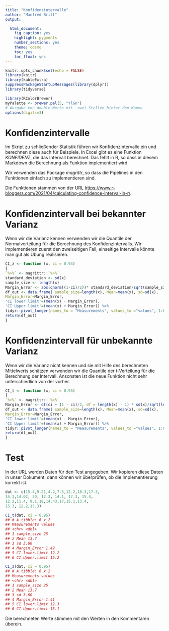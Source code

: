 ```yaml
---
title: "Konfidenzintervalle"
author: "Manfred Brill"
output: 

  html_document: 
    fig_caption: yes
    highlight: pygments
    number_sections: yes
    theme: cosmo
    toc: yes
    toc_float: yes  
---
```


```r
knitr::opts_chunk$set(echo = FALSE)
library(knitr)
library(kableExtra)
suppressPackageStartupMessages(library(dplyr))
library(tidyverse)

library(RColorBrewer)
myPalette <- brewer.pal(5, "YlGn")
# Ausgabe von double-Werte mit  zwei Stellen hinter dem Komma
options(digits=3)
```

# Konfidenzintervalle
Im Skript zu schließender Statistik führen wir Konfidenzintervalle ein
und berechnen diese auch für Beispiele. In Excel gibt es eine Funktion
*KONFIDENZ*, die das Intervall berechnet. Das fehlt in R, so dass in diesem
Markdown die Berechnung als Funktion implementiert wird.

Wir verwenden das Package *magrittr*, so dass die Pipelines in den Funktionen
einfach zu implementieren sind.

Die Funktionen stammen von der URL <https://www.r-bloggers.com/2021/04/calculating-confidence-interval-in-r/>.


# Konfidenzintervall bei bekannter Varianz
Wenn wir die Varianz kennen verwenden wir die Quantile der Normalverteilung
für die Berechnung des Konfidenzintervalls. Wir implementieren zuerst 
den  zweiseitigen Fall, einseitige Intervalle könnte man gut als Übung
realisieren.


```r
CI_z <- function (x, ci = 0.95)
{
`%>%` <- magrittr::`%>%`
standard_deviation <- sd(x)
sample_size <- length(x)
Margin_Error <- abs(qnorm((1-ci)/2))* standard_deviation/sqrt(sample_size)
df_out <- data.frame( sample_size=length(x), Mean=mean(x), sd=sd(x),
Margin_Error=Margin_Error,
'CI lower limit'=(mean(x) - Margin_Error),
'CI Upper limit'=(mean(x) + Margin_Error)) %>%
tidyr::pivot_longer(names_to = "Measurements", values_to ="values", 1:6 )
return(df_out)
}
```

# Konfidenzintervall für unbekannte Varianz
Wenn wir die Varianz nicht kennen und sie mit Hilfe des berechneten Mittelwerts
schätzen verwenden wir die Quantile der t-Verteilung für die Berechnung der Intervall.
Ansonsten ist die neue Funktion nicht sehr unterschiedlich von der vorher.

```r
CI_t <- function (x, ci = 0.95)
{
`%>%` <- magrittr::`%>%`
Margin_Error <- qt(ci + (1 - ci)/2, df = length(x) - 1) * sd(x)/sqrt(length(x))
df_out <- data.frame( sample_size=length(x), Mean=mean(x), sd=sd(x),
Margin_Error=Margin_Error,
'CI lower limit'=(mean(x) - Margin_Error),
'CI Upper limit'=(mean(x) + Margin_Error)) %>%
tidyr::pivot_longer(names_to = "Measurements", values_to ="values", 1:6 )
return(df_out)
}
```

# Test
In der URL werden Daten für den Test angegeben. Wir kopieren diese Daten in unser
Dokument, dann können wir überprüfen, ob die Implementierung korrekt ist. 

```r
dat <- c(15.4,9.21,4.2,7.5,12.2,18.3,17.3,
14.3,14.02, 20, 12.3, 14.1, 17.3, 15.4,
12.2,11.4, 9.1,18,14.43,17,15.1,13.4,
15.3, 12.2,13.3)

CI_t(dat, ci = 0.95)
## # A tibble: 6 x 2
## Measurements values
## <chr> <dbl>
## 1 sample_size 25
## 2 Mean 13.7
## 3 sd 3.60
## 4 Margin_Error 1.49
## 5 CI.lower.limit 12.2
## 6 CI.Upper.limit 15.2

CI_z(dat, ci = 0.95)
## # A tibble: 6 x 2
## Measurements values
## <chr> <dbl>
## 1 sample_size 25
## 2 Mean 13.7
## 3 sd 3.60
## 4 Margin_Error 1.41
## 5 CI.lower.limit 12.3
## 6 CI.Upper.limit 15.1
```

Die berechneten Werte stimmen mit den Werten in den Kommentaren überein.